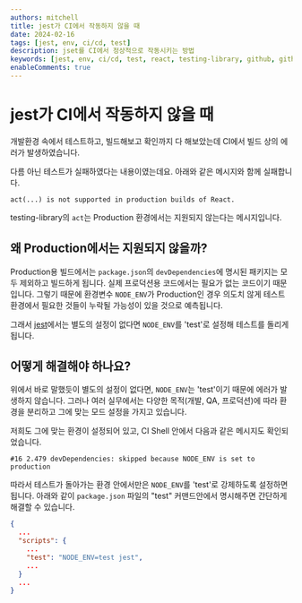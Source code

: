 ```yaml
---
authors: mitchell
title: jest가 CI에서 작동하지 않을 때
date: 2024-02-16
tags: [jest, env, ci/cd, test]
description: jset를 CI에서 정상적으로 작동시키는 방법
keywords: [jest, env, ci/cd, test, react, testing-library, github, github actions]
enableComments: true
---
```


# jest가 CI에서 작동하지 않을 때
개발환경 속에서 테스트하고, 빌드해보고 확인까지 다 해보았는데 CI에서 빌드 상의 에러가 발생하였습니다.

다름 아닌 테스트가 실패하였다는 내용이였는데요. 아래와 같은 메시지와 함께 실패합니다.

```
act(...) is not supported in production builds of React.
```

testing-library의 `act`는 Production 환경에서는 지원되지 않는다는 메시지입니다.

## 왜 Production에서는 지원되지 않을까?
Production용 빌드에서는 `package.json`의 `devDependencies`에 명시된 패키지는 모두 제외하고 빌드하게 됩니다. 실제 프로덕션용 코드에서는 필요가 없는 코드이기 때문입니다. 그렇기 때문에 환경변수 `NODE_ENV`가 Production인 경우 의도치 않게 테스트 환경에서 필요한 것들이 누락될 가능성이 있을 것으로 예측됩니다.

그래서 [jest](https://jestjs.io/docs/environment-variables)에서는 별도의 설정이 없다면 `NODE_ENV`를 'test'로 설정해 테스트를 돌리게 됩니다.  


## 어떻게 해결해야 하나요?
위에서 바로 말했듯이 별도의 설정이 없다면, `NODE_ENV`는 'test'이기 때문에 에러가 발생하지 않습니다. 그러나 여러 실무에서는 다양한 목적(개발, QA, 프로덕션)에 따라 환경을 분리하고 그에 맞는 모드 설정을 가지고 있습니다.

저희도 그에 맞는 환경이 설정되어 있고, CI Shell 안에서 다음과 같은 메시지도 확인되었습니다.
```
#16 2.479 devDependencies: skipped because NODE_ENV is set to production
```

따라서 테스트가 돌아가는 환경 안에서만은 `NODE_ENV`를 'test'로 강제하도록 설정하면 됩니다. 아래와 같이 `package.json` 파일의 "test" 커맨드안에서 명시해주면 간단하게 해결할 수 있습니다.

```json title="package.json"
{
  ...
  "scripts": {
    ...
    "test": "NODE_ENV=test jest",
    ...
  }
  ...
}
```